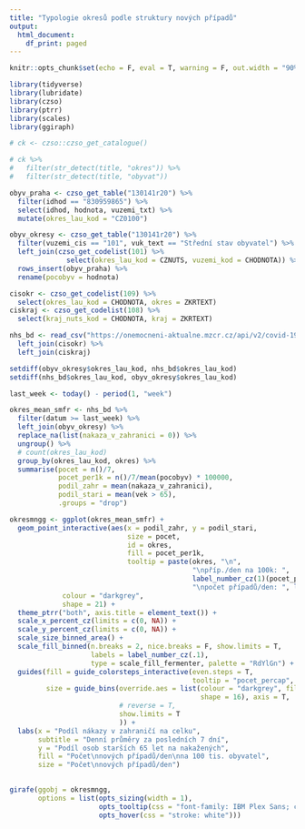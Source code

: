 ```yaml
---
title: "Typologie okresů podle struktury nových případů"
output:
  html_document:
    df_print: paged
---
```



```r
knitr::opts_chunk$set(echo = F, eval = T, warning = F, out.width = "90%", message = F)

library(tidyverse)
library(lubridate)
library(czso)
library(ptrr)
library(scales)
library(ggiraph)
```


```r
# ck <- czso::czso_get_catalogue()

# ck %>% 
#   filter(str_detect(title, "okres")) %>% 
#   filter(str_detect(title, "obyvat"))

obyv_praha <- czso_get_table("130141r20") %>% 
  filter(idhod == "830959865") %>% 
  select(idhod, hodnota, vuzemi_txt) %>% 
  mutate(okres_lau_kod = "CZ0100")

obyv_okresy <- czso_get_table("130141r20") %>% 
  filter(vuzemi_cis == "101", vuk_text == "Střední stav obyvatel") %>% 
  left_join(czso_get_codelist(101) %>% 
              select(okres_lau_kod = CZNUTS, vuzemi_kod = CHODNOTA)) %>% 
  rows_insert(obyv_praha) %>% 
  rename(pocobyv = hodnota)
```

```r
cisokr <- czso_get_codelist(109) %>% 
  select(okres_lau_kod = CHODNOTA, okres = ZKRTEXT)
ciskraj <- czso_get_codelist(108) %>% 
  select(kraj_nuts_kod = CHODNOTA, kraj = ZKRTEXT)
```


```r
nhs_bd <- read_csv("https://onemocneni-aktualne.mzcr.cz/api/v2/covid-19/osoby.csv") %>% 
  left_join(cisokr) %>% 
  left_join(ciskraj)
```



```r
setdiff(obyv_okresy$okres_lau_kod, nhs_bd$okres_lau_kod)
setdiff(nhs_bd$okres_lau_kod, obyv_okresy$okres_lau_kod)
```

```r
last_week <- today() - period(1, "week")

okres_mean_smfr <- nhs_bd %>% 
  filter(datum >= last_week) %>%
  left_join(obyv_okresy) %>% 
  replace_na(list(nakaza_v_zahranici = 0)) %>% 
  ungroup() %>% 
  # count(okres_lau_kod)
  group_by(okres_lau_kod, okres) %>% 
  summarise(pocet = n()/7,
            pocet_per1k = n()/7/mean(pocobyv) * 100000,
            podil_zahr = mean(nakaza_v_zahranici),
            podil_stari = mean(vek > 65),
            .groups = "drop")
```


```r
okresmngg <- ggplot(okres_mean_smfr) +
  geom_point_interactive(aes(x = podil_zahr, y = podil_stari, 
                             size = pocet,
                             id = okres, 
                             fill = pocet_per1k,
                             tooltip = paste(okres, "\n",
                                             "\npříp./den na 100k: ", 
                                             label_number_cz(1)(pocet_per1k),
                                             "\npočet případů/den: ", label_number(1)(pocet))),
             colour = "darkgrey",
             shape = 21) +
  theme_ptrr("both", axis.title = element_text()) +
  scale_x_percent_cz(limits = c(0, NA)) +
  scale_y_percent_cz(limits = c(0, NA)) +
  scale_size_binned_area() +
  scale_fill_binned(n.breaks = 2, nice.breaks = F, show.limits = T,
                    labels = label_number_cz(.1),
                    type = scale_fill_fermenter, palette = "RdYlGn") +
  guides(fill = guide_colorsteps_interactive(even.steps = T,
                                             tooltip = "pocet_percap", label.hjust = 1),
         size = guide_bins(override.aes = list(colour = "darkgrey", fill = "darkgrey",
                                               shape = 16), axis = T, 
                           # reverse = T,
                           show.limits = T
                           )) +
  labs(x = "Podíl nákazy v zahraničí na celku",
  	   subtitle = "Denní průměry za posledních 7 dní",
       y = "Podíl osob starších 65 let na nakažených", 
       fill = "Počet\nnových případů/den\nna 100 tis. obyvatel",
       size = "Počet\nnových případů/den")
  

girafe(ggobj = okresmngg,
       options = list(opts_sizing(width = 1),
                      opts_tooltip(css = "font-family: IBM Plex Sans; color:white; background-color: black; padding:6px;border-radius:5px;"),
                      opts_hover(css = "stroke: white")))
```


